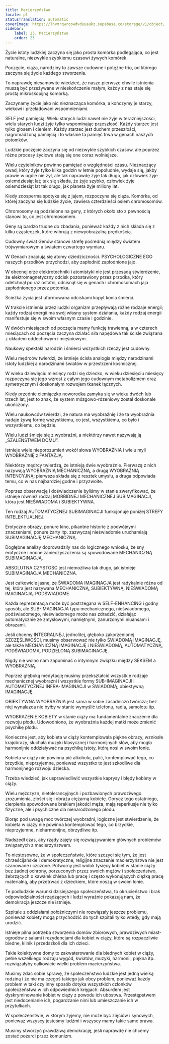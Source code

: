 ```yaml
---
title: Macierzyństwo
locale: pl
statusTranslation: automatic
coverImage: https://lhvmrqwrcowdvduuaukz.supabase.co/storage/v1/object/public/strapi-uploads/small_cover-educacion-fundamental.webp-2d51a7828a2b1309555be27f7e2a61a0.webp
sidebar:
    label: 23. Macierzyństwo
    order: 23
---
```

Życie istoty ludzkiej zaczyna się jako prosta komórka podlegająca, co jest naturalne, niezwykle szybkiemu czasowi żywych komórek.

Poczęcie, ciąża, narodziny to zawsze cudowne i potężne trio, od którego zaczyna się życie każdego stworzenia.

To naprawdę niesamowite wiedzieć, że nasze pierwsze chwile istnienia muszą być przeżywane w nieskończenie małym, każdy z nas staje się prostą mikroskopijną komórką.

Zaczynamy życie jako nic nieznacząca komórka, a kończymy je starzy, wiekowi i przeładowani wspomnieniami.

SELF jest pamięcią. Wielu starych ludzi nawet nie żyje w teraźniejszości, wielu starych ludzi żyje tylko wspominając przeszłość. Każdy starzec jest tylko głosem i cieniem. Każdy starzec jest duchem przeszłości, nagromadzoną pamięcią i to właśnie ta pamięć trwa w genach naszych potomków.

Ludzkie poczęcie zaczyna się od niezwykle szybkich czasów, ale poprzez różne procesy życiowe stają się one coraz wolniejsze.

Wielu czytelników powinno pamiętać o względności czasu. Nieznaczący owad, który żyje tylko kilka godzin w letnie popołudnie, wydaje się, jakby prawie w ogóle nie żył, ale tak naprawdę żyje tak długo, jak człowiek żyje osiemdziesiąt lat; tak się składa, że żyje szybko, człowiek żyje osiemdziesiąt lat tak długo, jak planeta żyje miliony lat.

Kiedy zoosperma spotyka się z jajem, rozpoczyna się ciąża. Komórka, od której zaczyna się ludzkie życie, zawiera czterdzieści osiem chromosomów.

Chromosomy są podzielone na geny, z których około sto z pewnością stanowi to, co jest chromosomem.

Geny są bardzo trudne do zbadania, ponieważ każdy z nich składa się z kilku cząsteczek, które wibrują z niewyobrażalną prędkością.

Cudowny świat Genów stanowi strefę pośrednią między światem trójwymiarowym a światem czwartego wymiaru.

W Genach znajdują się atomy dziedziczności. PSYCHOLOGICZNE EGO naszych przodków przychodzi, aby zapłodnić zapłodnione jajo.

W obecnej erze elektrotechniki i atomistyki nie jest przesadą stwierdzenie, że elektromagnetyczny odcisk pozostawiony przez przodka, który odetchnął po raz ostatni, odcisnął się w genach i chromosomach jaja zapłodnionego przez potomka.

Ścieżka życia jest uformowana odciskami kopyt konia śmierci.

W trakcie istnienia przez ludzki organizm przepływają różne rodzaje energii; każdy rodzaj energii ma swój własny system działania, każdy rodzaj energii manifestuje się w swoim własnym czasie i godzinie.

W dwóch miesiącach od poczęcia mamy funkcję trawienną, a w czterech miesiącach od poczęcia zaczyna działać siła napędowa tak ściśle związana z układem oddechowym i mięśniowym.

Naukowy spektakl narodzin i śmierci wszystkich rzeczy jest cudowny.

Wielu mędrców twierdzi, że istnieje ścisła analogia między narodzinami istoty ludzkiej a narodzinami światów w przestrzeni kosmicznej.

W wieku dziewięciu miesięcy rodzi się dziecko, w wieku dziesięciu miesięcy rozpoczyna się jego wzrost z całym jego cudownym metabolizmem oraz symetrycznym i doskonałym rozwojem tkanek łącznych.

Kiedy przednie ciemiączko noworodka zamyka się w wieku dwóch lub trzech lat, jest to znak, że system mózgowo-rdzeniowy został doskonale ukończony.

Wielu naukowców twierdzi, że natura ma wyobraźnię i że ta wyobraźnia nadaje żywą formę wszystkiemu, co jest, wszystkiemu, co było i wszystkiemu, co będzie.

Wielu ludzi śmieje się z wyobraźni, a niektórzy nawet nazywają ją „SZALEŃSTWEM DOMU”.

Istnieje wiele nieporozumień wokół słowa WYOBRAŹNIA i wielu myli WYOBRAŹNIĘ z FANTAZJĄ.

Niektórzy mędrcy twierdzą, że istnieją dwie wyobraźnie. Pierwszą z nich nazywają WYOBRAŹNIĄ MECHANICZNĄ, a drugą WYOBRAŹNIĄ INTENCYJNĄ: pierwsza składa się z resztek umysłu, a druga odpowiada temu, co w nas najbardziej godne i przyzwoite.

Poprzez obserwację i doświadczenie byliśmy w stanie zweryfikować, że istnieje również rodzaj MORBIDNEJ MECHANICZNEJ SUBIMAGINACJI, która jest NIEŚWIADOMA i SUBIEKTYWNA.

Ten rodzaj AUTOMATYCZNEJ SUBIMAGINACJI funkcjonuje poniżej STREFY INTELEKTUALNEJ.

Erotyczne obrazy, ponure kino, pikantne historie z podwójnymi znaczeniami, ponure żarty itp. zazwyczaj nieświadomie uruchamiają SUBIMAGINACJĘ MECHANICZNĄ.

Dogłębne analizy doprowadziły nas do logicznego wniosku, że sny erotyczne i nocne zanieczyszczenia są spowodowane MECHANICZNĄ SUBIMAGINACJĄ.

ABSOLUTNA CZYSTOŚĆ jest niemożliwa tak długo, jak istnieje SUBIMAGINACJA MECHANICZNA.

Jest całkowicie jasne, że ŚWIADOMA IMAGINACJA jest radykalnie różna od tej, która jest nazywana MECHANICZNĄ, SUBIEKTYWNĄ, NIEŚWIADOMĄ IMAGINACJĄ. PODŚWIADOME.

Każda reprezentacja może być postrzegana w SELF-ENHANCING i godny sposób, ale SUB-IMAGINACJA typu mechanicznego, nieświadomego, podświadomego, nieświadomego może nas zdradzić, działając automatycznie ze zmysłowymi, namiętnymi, zanurzonymi niuansami i obrazami.

Jeśli chcemy INTEGRALNEJ, jednolitej, głęboko zakorzenionej SZCZĘŚLIWOŚCI, musimy obserwować nie tylko ŚWIADOMĄ IMAGINACJĘ, ale także MECHANICZNĄ IMAGINACJĘ i NIEŚWIADOMĄ, AUTOMATYCZNĄ, PODŚWIADOMĄ, PODZIELONĄ SUBIMAGINACJĘ.

Nigdy nie wolno nam zapominać o intymnym związku między SEKSEM a WYOBRAŹNIĄ.

Poprzez głęboką medytację musimy przekształcić wszystkie rodzaje mechanicznej wyobraźni i wszystkie formy SUB-IMAGINACJI i AUTOMATYCZNEJ INFRA-IMAGINACJI w ŚWIADOMĄ, obiektywną IMAGINACJĘ.

OBIEKTYWNA WYOBRAŹNIA jest sama w sobie zasadniczo twórcza; bez niej wynalazca nie byłby w stanie wymyślić telefonu, radia, samolotu itp.

WYOBRAŻENIE KOBIETY w stanie ciąży ma fundamentalne znaczenie dla rozwoju płodu. Udowodniono, że wyobraźnia każdej matki może zmienić psychikę płodu.

Konieczne jest, aby kobieta w ciąży kontemplowała piękne obrazy, wzniosłe krajobrazy, słuchała muzyki klasycznej i harmonijnych słów, aby mogła harmonijnie oddziaływać na psychikę istoty, którą nosi w swoim łonie.

Kobieta w ciąży nie powinna pić alkoholu, palić, kontemplować tego, co brzydkie, nieprzyjemne, ponieważ wszystko to jest szkodliwe dla harmonijnego rozwoju dziecka.

Trzeba wiedzieć, jak usprawiedliwić wszystkie kaprysy i błędy kobiety w ciąży.

Wielu mężczyzn, nietolerancyjnych i pozbawionych prawdziwego zrozumienia, złości się i obraża ciężarną kobietę. Gorycz tego ostatniego, cierpienia spowodowane brakiem jakości męża, mają reperkusje nie tylko fizyczne, ale i psychiczne dla nienarodzonego płodu.

Biorąc pod uwagę moc twórczej wyobraźni, logiczne jest stwierdzenie, że kobieta w ciąży nie powinna kontemplować tego, co brzydkie, nieprzyjemne, nieharmonijne, obrzydliwe itp.

Nadszedł czas, aby rządy zajęły się rozwiązywaniem głównych problemów związanych z macierzyństwem.

To niestosowne, że w społeczeństwie, które szczyci się tym, że jest chrześcijańskie i demokratyczne, religijne znaczenie macierzyństwa nie jest szanowane i czczone. Potworny jest widok tysięcy kobiet w stanie ciąży bez żadnej ochrony, porzuconych przez swoich mężów i społeczeństwo, żebrzących o kawałek chleba lub pracę i często wykonujących ciężką pracę materialną, aby przetrwać z dzieckiem, które noszą w swoim łonie.

Te podludzkie warunki dzisiejszego społeczeństwa, to okrucieństwo i brak odpowiedzialności rządzących i ludzi wyraźnie pokazują nam, że demokracja jeszcze nie istnieje.

Szpitale z oddziałami położniczymi nie rozwiązały jeszcze problemu, ponieważ kobiety mogą przychodzić do tych szpitali tylko wtedy, gdy mają urodzić.

Istnieje pilna potrzeba stworzenia domów zbiorowych, prawdziwych miast-ogrodów z salami i rezydencjami dla kobiet w ciąży, które są rozpaczliwie biedne, klinik i przedszkoli dla ich dzieci.

Takie kolektywne domy to zakwaterowanie dla biednych kobiet w ciąży, pełne wszelkiego rodzaju wygód, kwiatów, muzyki, harmonii, piękna itp. rozwiązałyby całkowicie wielki problem macierzyństwa.

Musimy zdać sobie sprawę, że społeczeństwo ludzkie jest jedną wielką rodziną i że nie ma czegoś takiego jak obcy problem, ponieważ każdy problem w taki czy inny sposób dotyka wszystkich członków społeczeństwa w ich odpowiednich kręgach. Absurdem jest dyskryminowanie kobiet w ciąży z powodu ich ubóstwa. Przestępstwem jest niedocenianie ich, pogardzanie nimi lub umieszczanie ich w przytułkach.

W społeczeństwie, w którym żyjemy, nie może być zięciów i synowych, ponieważ wszyscy jesteśmy ludźmi i wszyscy mamy takie same prawa.

Musimy stworzyć prawdziwą demokrację, jeśli naprawdę nie chcemy zostać pożarci przez komunizm.

